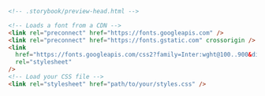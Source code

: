 ```html
<!-- .storybook/preview-head.html -->

<!-- Loads a font from a CDN -->
<link rel="preconnect" href="https://fonts.googleapis.com" />
<link rel="preconnect" href="https://fonts.gstatic.com" crossorigin />
<link
  href="https://fonts.googleapis.com/css2?family=Inter:wght@100..900&display=swap"
  rel="stylesheet"
/>
<!-- Load your CSS file -->
<link rel="stylesheet" href="path/to/your/styles.css" />
```
